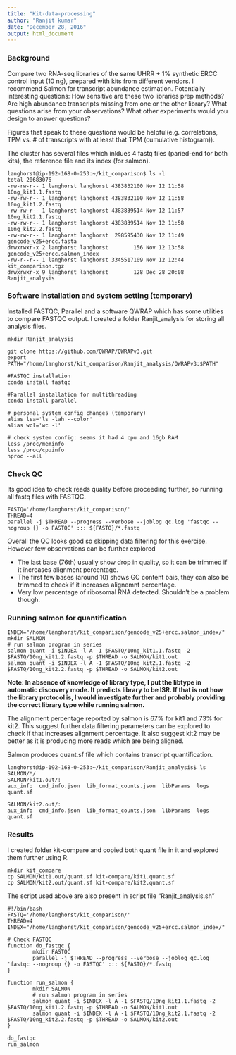 ```yaml
---
title: "Kit-data-processing"
author: "Ranjit kumar"
date: "December 28, 2016"
output: html_document
---
```


### Background
Compare two RNA-seq libraries of the same UHRR + 1% synthetic ERCC control input (10 ng),  prepared with kits from different vendors. I recommend Salmon for transcript abundance estimation.
Potentially interesting questions:
How sensitive are these two libraries prep methods?
Are high abundance transcripts missing from one or the other library?
What questions arise from your observations?
What other experiments would you design to answer questions?

Figures that speak to these questions would be helpful(e.g. correlations, TPM vs. # of transcripts with at least that TPM (cumulative histogram)).

The cluster has several files which inldues 4 fastq files (paried-end for both kits), the reference file and its index (for salmon).
```
langhorst@ip-192-168-0-253:~/kit_comparison$ ls -l
total 20683076
-rw-rw-r-- 1 langhorst langhorst 4383832100 Nov 12 11:58 10ng_kit1.1.fastq
-rw-rw-r-- 1 langhorst langhorst 4383832100 Nov 12 11:58 10ng_kit1.2.fastq
-rw-rw-r-- 1 langhorst langhorst 4383839514 Nov 12 11:57 10ng_kit2.1.fastq
-rw-rw-r-- 1 langhorst langhorst 4383839514 Nov 12 11:58 10ng_kit2.2.fastq
-rw-rw-r-- 1 langhorst langhorst  298595430 Nov 12 11:49 gencode_v25+ercc.fasta
drwxrwxr-x 2 langhorst langhorst        156 Nov 12 13:58 gencode_v25+ercc.salmon_index
-rw-r--r-- 1 langhorst langhorst 3345517109 Nov 12 12:44 kit_comparison.tgz
drwxrwxr-x 9 langhorst langhorst        128 Dec 28 20:08 Ranjit_analysis
```

### Software installation and system setting (temporary)
Installed FASTQC, Parallel and a software QWRAP which has some utilities to compare FASTQC output. I created a folder Ranjit_analysis for storing all analysis files.
```
mkdir Ranjit_analysis

git clone https://github.com/QWRAP/QWRAPv3.git
export PATH="/home/langhorst/kit_comparison/Ranjit_analysis/QWRAPv3:$PATH"  

#FASTQC installation
conda install fastqc  

#Parallel installation for multithreading
conda install parallel  

# personal system config changes (temporary)
alias lsa='ls -lah --color'
alias wcl='wc -l'  

# check system config: seems it had 4 cpu and 16gb RAM
less /proc/meminfo
less /proc/cpuinfo
nproc --all
```

### Check QC
Its good idea to check reads quality before proceeding further, so running all fastq files with FASTQC.
```
FASTQ='/home/langhorst/kit_comparison/'
THREAD=4
parallel -j $THREAD --progress --verbose --joblog qc.log 'fastqc --nogroup {} -o FASTQC' ::: ${FASTQ}/*.fastq
```
Overall the QC looks good so skipping data filtering for this exercise. However few observations can be further explored  

* The last base (76th) usually show drop in quality, so it can be trimmed if it increases alignment percentage.
* The first few bases (around 10) shows GC content bais, they can also be trimmed to check if it increases alignemnt percentage.
* Very low percentage of ribosomal RNA detected. Shouldn't be a problem though.

### Running salmon for quantification
```
INDEX="/home/langhorst/kit_comparison/gencode_v25+ercc.salmon_index/"
mkdir SALMON
# run salmon program in series
salmon quant -i $INDEX -l A -1 $FASTQ/10ng_kit1.1.fastq -2 $FASTQ/10ng_kit1.2.fastq -p $THREAD -o SALMON/kit1.out
salmon quant -i $INDEX -l A -1 $FASTQ/10ng_kit2.1.fastq -2 $FASTQ/10ng_kit2.2.fastq -p $THREAD -o SALMON/kit2.out
```
**Note: In absence of knowledge of library type, I put the libtype in automatic discovery mode. It predicts library to be ISR. If that is not how the library protocol is, I would investigate further and probably providing the correct library type while running salmon.**

The alignment percentage reported by salmon is 67% for kit1 and 73% for kit2. This suggest further data filtering parameters can be explored to check if that increases alignment percentage. It also suggest kit2 may be better as it is producing more reads which are being aligned.

Salmon produces quant.sf file which contains transcript quantification. 
```
langhorst@ip-192-168-0-253:~/kit_comparison/Ranjit_analysis$ ls SALMON/*/
SALMON/kit1.out/:
aux_info  cmd_info.json  lib_format_counts.json  libParams  logs  quant.sf

SALMON/kit2.out/:
aux_info  cmd_info.json  lib_format_counts.json  libParams  logs  quant.sf
```

### Results
I created folder kit-compare and copied both quant file in it and explored them further using R.
```
mkdir kit_compare
cp SALMON/kit1.out/quant.sf kit-compare/kit1.quant.sf
cp SALMON/kit2.out/quant.sf kit-compare/kit2.quant.sf
```

The script used above are also present in script file "Ranjit_analysis.sh"
```
#!/bin/bash
FASTQ='/home/langhorst/kit_comparison/'
THREAD=4
INDEX="/home/langhorst/kit_comparison/gencode_v25+ercc.salmon_index/"

# Check FASTQC
function do_fastqc {
        mkdir FASTQC
        parallel -j $THREAD --progress --verbose --joblog qc.log 'fastqc --nogroup {} -o FASTQC' ::: ${FASTQ}/*.fastq
}

function run_salmon {
        mkdir SALMON
        # run salmon program in series
        salmon quant -i $INDEX -l A -1 $FASTQ/10ng_kit1.1.fastq -2 $FASTQ/10ng_kit1.2.fastq -p $THREAD -o SALMON/kit1.out
        salmon quant -i $INDEX -l A -1 $FASTQ/10ng_kit2.1.fastq -2 $FASTQ/10ng_kit2.2.fastq -p $THREAD -o SALMON/kit2.out
}

do_fastqc
run_salmon
```